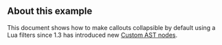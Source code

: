 ## About this example

This document shows how to make callouts collapsible by default using a Lua filters since 1.3 has introduced new [Custom AST nodes](https://quarto.org/docs/prerelease/1.3/ast.html#example-callouts). 

```.lua
```
